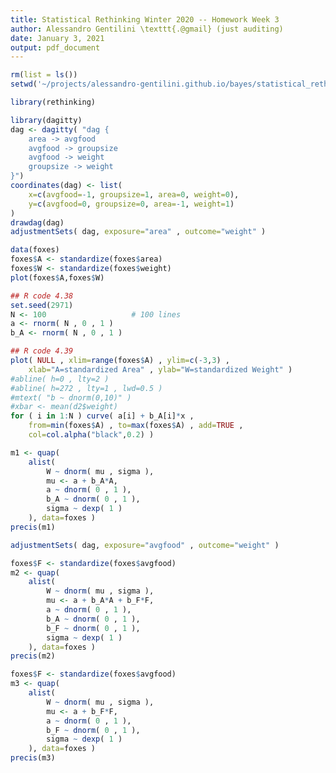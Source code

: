 ```yaml
---
title: Statistical Rethinking Winter 2020 -- Homework Week 3
author: Alessandro Gentilini \texttt{.@gmail} (just auditing)
date: January 3, 2021
output: pdf_document
---
```


```r
rm(list = ls())
setwd('~/projects/alessandro-gentilini.github.io/bayes/statistical_rethinking_2020/')
```

```r
library(rethinking)
```

```r
library(dagitty)
dag <- dagitty( "dag {
    area -> avgfood
    avgfood -> groupsize
    avgfood -> weight
    groupsize -> weight
}")
coordinates(dag) <- list(
    x=c(avgfood=-1, groupsize=1, area=0, weight=0),
    y=c(avgfood=0, groupsize=0, area=-1, weight=1)
)
drawdag(dag)
adjustmentSets( dag, exposure="area" , outcome="weight" )
```

```r
data(foxes)
foxes$A <- standardize(foxes$area)
foxes$W <- standardize(foxes$weight)
plot(foxes$A,foxes$W)
```

```r
## R code 4.38
set.seed(2971)
N <- 100                   # 100 lines
a <- rnorm( N , 0 , 1 )
b_A <- rnorm( N , 0 , 1 )

## R code 4.39
plot( NULL , xlim=range(foxes$A) , ylim=c(-3,3) ,
    xlab="A=standardized Area" , ylab="W=standardized Weight" )
#abline( h=0 , lty=2 )
#abline( h=272 , lty=1 , lwd=0.5 )
#mtext( "b ~ dnorm(0,10)" )
#xbar <- mean(d2$weight)
for ( i in 1:N ) curve( a[i] + b_A[i]*x ,
    from=min(foxes$A) , to=max(foxes$A) , add=TRUE ,
    col=col.alpha("black",0.2) )
```

```r
m1 <- quap(
    alist(
        W ~ dnorm( mu , sigma ),
        mu <- a + b_A*A,
        a ~ dnorm( 0 , 1 ),
        b_A ~ dnorm( 0 , 1 ),
        sigma ~ dexp( 1 )
    ), data=foxes )
precis(m1)
```

```r
adjustmentSets( dag, exposure="avgfood" , outcome="weight" )
```

```r
foxes$F <- standardize(foxes$avgfood)
m2 <- quap(
    alist(
        W ~ dnorm( mu , sigma ),
        mu <- a + b_A*A + b_F*F,
        a ~ dnorm( 0 , 1 ),
        b_A ~ dnorm( 0 , 1 ),
        b_F ~ dnorm( 0 , 1 ),
        sigma ~ dexp( 1 )
    ), data=foxes )
precis(m2)
```

```r
foxes$F <- standardize(foxes$avgfood)
m3 <- quap(
    alist(
        W ~ dnorm( mu , sigma ),
        mu <- a + b_F*F,
        a ~ dnorm( 0 , 1 ),
        b_F ~ dnorm( 0 , 1 ),
        sigma ~ dexp( 1 )
    ), data=foxes )
precis(m3)
```